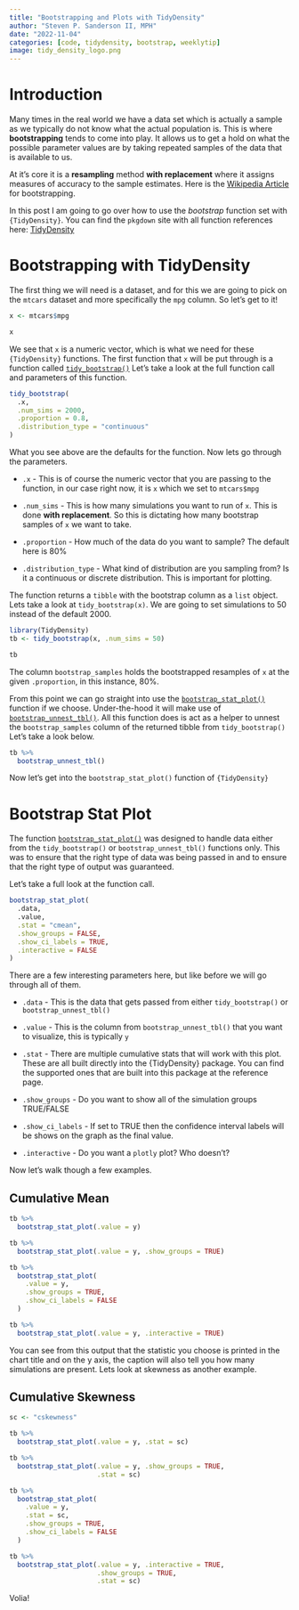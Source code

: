 ```yaml
---
title: "Bootstrapping and Plots with TidyDensity"
author: "Steven P. Sanderson II, MPH"
date: "2022-11-04"
categories: [code, tidydensity, bootstrap, weeklytip]
image: tidy_density_logo.png
---
```


# Introduction

Many times in the real world we have a data set which is actually a sample as we typically do not know what the actual population is. This is where __bootstrapping__ tends to come into play. It allows us to get a hold on what the possible parameter values are by taking repeated samples of the data that is available to us.

At it's core it is a __resampling__ method __with replacement__ where it assigns measures of accuracy to the sample estimates. Here is the [Wikipedia Article](https://en.wikipedia.org/wiki/Bootstrapping_(statistics)) for bootstrapping.

In this post I am going to go over how to use the _bootstrap_ function set with `{TidyDensity}`. You can find the `pkgdown` site with all function references here: [TidyDensity](https://www.spsanderson.com/TidyDensity/)

# Bootstrapping with TidyDensity

The first thing we will need is a dataset, and for this we are going to pick on the `mtcars` dataset and more specifically the `mpg` column. So let's get to it!

```r
x <- mtcars$mpg

x
```

We see that `x` is a numeric vector, which is what we need for these `{TidyDensity}` functions. The first function that `x` will be put through is a function called [`tidy_bootstrap()`](https://www.spsanderson.com/TidyDensity/reference/tidy_bootstrap.html) Let's take a look at the full function call and parameters of this function.

```r
tidy_bootstrap(
  .x,
  .num_sims = 2000,
  .proportion = 0.8,
  .distribution_type = "continuous"
)
```

What you see above are the defaults for the function. Now lets go through the parameters.

*  `.x` - This is of course the numeric vector that you are passing to the function, in our case right now, it is `x` which we set to `mtcars$mpg`

*  `.num_sims` - This is how many simulations you want to run of `x`. This is done __with replacement__. So this is dictating how many bootstrap samples of `x` we want to take.

*  `.proportion` - How much of the data do you want to sample? The default here is 80%

*  `.distribution_type` - What kind of distribution are you sampling from? Is it a continuous or discrete distribution. This is important for plotting.

The function returns a `tibble` with the bootstrap column as a `list` object. Lets take a look at `tidy_bootstrap(x)`. We are going to set simulations to 50 instead of the default 2000.

```r
library(TidyDensity)
tb <- tidy_bootstrap(x, .num_sims = 50)

tb
```

The column `bootstrap_samples` holds the bootstrapped resamples of `x` at the given `.proportion`, in this instance, 80%.

From this point we can go straight into use the [`bootstrap_stat_plot()`](https://www.spsanderson.com/TidyDensity/reference/bootstrap_stat_plot.html) function if we choose. Under-the-hood it will make use of [`bootstrap_unnest_tbl()`](https://www.spsanderson.com/TidyDensity/reference/bootstrap_unnest_tbl.html). All this function does is act as a helper to unnest the `bootstrap_samples` column of the returned tibble from `tidy_bootstrap()` Let's take a look below.

```r
tb %>%
  bootstrap_unnest_tbl()
```

Now let's get into the `bootstrap_stat_plot()` function of `{TidyDensity}`

# Bootstrap Stat Plot

The function [`bootstrap_stat_plot()`](https://www.spsanderson.com/TidyDensity/reference/bootstrap_stat_plot.html) was designed to handle data either from the `tidy_bootstrap()` or `bootstrap_unnest_tbl()` functions only. This was to ensure that the right type of data was being passed in and to ensure that the right type of output was guaranteed.

Let's take a full look at the function call.

```r
bootstrap_stat_plot(
  .data,
  .value,
  .stat = "cmean",
  .show_groups = FALSE,
  .show_ci_labels = TRUE,
  .interactive = FALSE
)
```

There are a few interesting parameters here, but like before we will go through all of them.

*  `.data` - This is the data that gets passed from either `tidy_bootstrap()` or `bootstrap_unnest_tbl()`

*  `.value` - This is the column from `bootstrap_unnest_tbl()` that you want to visualize, this is typically `y`

*  `.stat` - There are multiple cumulative stats that will work with this plot. These are all built directly into the {TidyDensity} package. You can find the supported ones that are built into this package at the reference page.

*  `.show_groups` - Do you want to show all of the simulation groups TRUE/FALSE

*  `.show_ci_labels` - If set to TRUE then the confidence interval labels will be shows on the graph as the final value.

*  `.interactive` - Do you want a `plotly` plot? Who doesn't?

Now let's walk though a few examples.

## Cumulative Mean

```r
tb %>%
  bootstrap_stat_plot(.value = y)

tb %>%
  bootstrap_stat_plot(.value = y, .show_groups = TRUE)

tb %>%
  bootstrap_stat_plot(
    .value = y,
    .show_groups = TRUE,
    .show_ci_labels = FALSE
  )

tb %>%
  bootstrap_stat_plot(.value = y, .interactive = TRUE)
```

You can see from this output that the statistic you choose is printed in the chart title and on the y axis, the caption will also tell you how many simulations are present. Lets look at skewness as another example.

## Cumulative Skewness

```r
sc <- "cskewness"

tb %>%
  bootstrap_stat_plot(.value = y, .stat = sc)

tb %>%
  bootstrap_stat_plot(.value = y, .show_groups = TRUE,
                      .stat = sc)

tb %>%
  bootstrap_stat_plot(
    .value = y,
    .stat = sc,
    .show_groups = TRUE,
    .show_ci_labels = FALSE
  )

tb %>%
  bootstrap_stat_plot(.value = y, .interactive = TRUE,
                      .show_groups = TRUE,
                      .stat = sc)
```

Volia!